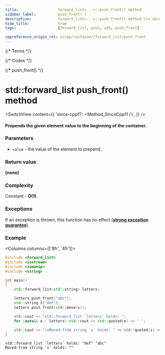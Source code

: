 ```yaml
---
title:					forward_list<...>::push_front() method
sidebar_label:			push_front( )
description:			forward_list<...>::push_front() method C++ documentation
hide_title:				true
tags:					[forward_list, push, add, push_front]

cppreference_origin_rel: w/cpp/container/forward_list/push_front
---
```



{/* Terms */}

{/* Codes */}

{/* push_front() */}

# std::forward_list push_front() method

<SwitchView content={{
	'since-cpp11': <Method_SinceCpp11 />,
}} />

#### Prepends the given element value to the beginning of the container.

### Parameters

 - `value` - the value of the element to prepend

### Return value

**(none)**

### Complexity

Constant - **O(1)**.

### Exceptions

If an exception is thrown, this function has no effect ([**strong exception guarantee**](#)).

### Example

<Columns columns={['8fr', '4fr']}>
<div>

```cpp title='Main.cpp' showLineNumbers
#include <forward_list>
#include <iostream>
#include <iomanip>
#include <string>

int main()
{
    std::forward_list<std::string> letters;

    letters.push_front("abc");
    std::string s{"def"};
    letters.push_front(std::move(s));

    std::cout << "std::forward_list `letters` holds: ";
    for (auto&& e : letters) std::cout << std::quoted(e) << ' ';

    std::cout << "\nMoved-from string `s` holds: " << std::quoted(s) << '\n';
}
```

</div>
<div>

```plaintext title="Output"
std::forward_list `letters` holds: "def" "abc"
Moved-from string `s` holds: ""
```

</div>
</Columns>

